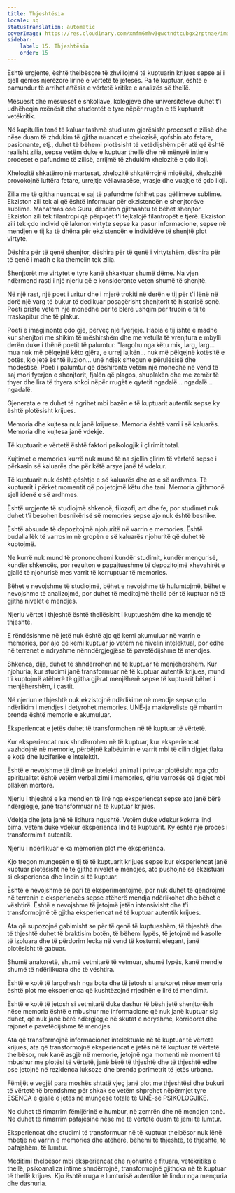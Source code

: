```yaml
---
title: Thjeshtësia
locale: sq
statusTranslation: automatic
coverImage: https://res.cloudinary.com/xmfm6mhw3gwctndtcubgx2rptnae/image/upload/v1740337243/small_cover_educacion_fundamental_a051170f1c.webp
sidebar:
    label: 15. Thjeshtësia
    order: 15
---
```

Është urgjente, është thelbësore të zhvillojmë të kuptuarin krijues sepse ai i sjell qenies njerëzore lirinë e vërtetë të jetesës. Pa të kuptuar, është e pamundur të arrihet aftësia e vërtetë kritike e analizës së thellë.

Mësuesit dhe mësueset e shkollave, kolegjeve dhe universiteteve duhet t'i udhëheqin nxënësit dhe studentët e tyre nëpër rrugën e të kuptuarit vetëkritik.

Në kapitullin tonë të kaluar tashmë studiuam gjerësisht proceset e zilisë dhe nëse duam të zhdukim të gjitha nuancat e xhelozisë, qofshin ato fetare, pasionante, etj., duhet të bëhemi plotësisht të vetëdijshëm për atë që është realisht zilia, sepse vetëm duke e kuptuar thellë dhe në mënyrë intime proceset e pafundme të zilisë, arrijmë të zhdukim xhelozitë e çdo lloji.

Xhelozitë shkatërrojnë martesat, xhelozitë shkatërrojnë miqësitë, xhelozitë provokojnë luftëra fetare, urrejtje vëllavrasëse, vrasje dhe vuajtje të çdo lloji.

Zilia me të gjitha nuancat e saj të pafundme fshihet pas qëllimeve sublime. Ekziston zili tek ai që është informuar për ekzistencën e shenjtorëve sublime. Mahatmas ose Guru, dëshiron gjithashtu të bëhet shenjtor. Ekziston zili tek filantropi që përpiqet t'i tejkalojë filantropët e tjerë. Ekziston zili tek çdo individ që lakmon virtyte sepse ka pasur informacione, sepse në mendjen e tij ka të dhëna për ekzistencën e individëve të shenjtë plot virtyte.

Dëshira për të qenë shenjtor, dëshira për të qenë i virtytshëm, dëshira për të qenë i madh e ka themelin tek zilia.

Shenjtorët me virtytet e tyre kanë shkaktuar shumë dëme. Na vjen ndërmend rasti i një njeriu që e konsideronte veten shumë të shenjtë.

Në një rast, një poet i uritur dhe i mjerë trokiti në derën e tij për t'i lënë në dorë një varg të bukur të dedikuar posaçërisht shenjtorit të historisë sonë. Poeti priste vetëm një monedhë për të blerë ushqim për trupin e tij të rraskapitur dhe të plakur.

Poeti e imagjinonte çdo gjë, përveç një fyerjeje. Habia e tij ishte e madhe kur shenjtori me shikim të mëshirshëm dhe me vetulla të vrenjtura e mbylli derën duke i thënë poetit të palumtur: "largohu nga këtu mik, larg, larg... mua nuk më pëlqejnë këto gjëra, e urrej lajkën... nuk më pëlqejnë kotësitë e botës, kjo jetë është iluzion... unë ndjek shtegun e përulësisë dhe modestisë. Poeti i palumtur që dëshironte vetëm një monedhë në vend të saj mori fyerjen e shenjtorit, fjalën që plagos, shuplakën dhe me zemër të thyer dhe lira të thyera shkoi nëpër rrugët e qytetit ngadalë... ngadalë... ngadalë.

Gjenerata e re duhet të ngrihet mbi bazën e të kuptuarit autentik sepse ky është plotësisht krijues.

Memoria dhe kujtesa nuk janë krijuese. Memoria është varri i së kaluarës. Memoria dhe kujtesa janë vdekje.

Të kuptuarit e vërtetë është faktori psikologjik i çlirimit total.

Kujtimet e memories kurrë nuk mund të na sjellin çlirim të vërtetë sepse i përkasin së kaluarës dhe për këtë arsye janë të vdekur.

Të kuptuarit nuk është çështje e së kaluarës dhe as e së ardhmes. Të kuptuarit i përket momentit që po jetojmë këtu dhe tani. Memoria gjithmonë sjell idenë e së ardhmes.

Është urgjente të studiojmë shkencë, filozofi, art dhe fe, por studimet nuk duhet t'i besohen besnikërisë së memories sepse ajo nuk është besnike.

Është absurde të depozitojmë njohuritë në varrin e memories. Është budallallëk të varrosim në gropën e së kaluarës njohuritë që duhet të kuptojmë.

Ne kurrë nuk mund të prononcohemi kundër studimit, kundër mençurisë, kundër shkencës, por rezulton e papajtueshme të depozitojmë xhevahirët e gjallë të njohurisë mes varrit të korruptuar të memories.

Bëhet e nevojshme të studiojmë, bëhet e nevojshme të hulumtojmë, bëhet e nevojshme të analizojmë, por duhet të meditojmë thellë për të kuptuar në të gjitha nivelet e mendjes.

Njeriu vërtet i thjeshtë është thellësisht i kuptueshëm dhe ka mendje të thjeshtë.

E rëndësishme në jetë nuk është ajo që kemi akumuluar në varrin e memories, por ajo që kemi kuptuar jo vetëm në nivelin intelektual, por edhe në terrenet e ndryshme nënndërgjegjëse të pavetëdijshme të mendjes.

Shkenca, dija, duhet të shndërrohen në të kuptuar të menjëhershëm. Kur njohuria, kur studimi janë transformuar në të kuptuar autentik krijues, mund t'i kuptojmë atëherë të gjitha gjërat menjëherë sepse të kuptuarit bëhet i menjëhershëm, i çastit.

Në njeriun e thjeshtë nuk ekzistojnë ndërlikime në mendje sepse çdo ndërlikim i mendjes i detyrohet memories. UNË-ja makiaveliste që mbartim brenda është memorie e akumuluar.

Eksperiencat e jetës duhet të transformohen në të kuptuar të vërtetë.

Kur eksperiencat nuk shndërrohen në të kuptuar, kur eksperiencat vazhdojnë në memorie, përbëjnë kalbëzimin e varrit mbi të cilin digjet flaka e kotë dhe luciferike e intelektit.

Është e nevojshme të dimë se intelekti animal i privuar plotësisht nga çdo spiritualitet është vetëm verbalizimi i memories, qiriu varrosës që digjet mbi pllakën mortore.

Njeriu i thjeshtë e ka mendjen të lirë nga eksperiencat sepse ato janë bërë ndërgjegje, janë transformuar në të kuptuar krijues.

Vdekja dhe jeta janë të lidhura ngushtë. Vetëm duke vdekur kokrra lind bima, vetëm duke vdekur eksperienca lind të kuptuarit. Ky është një proces i transformimit autentik.

Njeriu i ndërlikuar e ka memorien plot me eksperienca.

Kjo tregon mungesën e tij të të kuptuarit krijues sepse kur eksperiencat janë kuptuar plotësisht në të gjitha nivelet e mendjes, ato pushojnë së ekzistuari si eksperienca dhe lindin si të kuptuar.

Është e nevojshme së pari të eksperimentojmë, por nuk duhet të qëndrojmë në terrenin e eksperiencës sepse atëherë mendja ndërlikohet dhe bëhet e vështirë. Është e nevojshme të jetojmë jetën intensivisht dhe t'i transformojmë të gjitha eksperiencat në të kuptuar autentik krijues.

Ata që supozojnë gabimisht se për të qenë të kuptueshëm, të thjeshtë dhe të thjeshtë duhet të braktisim botën, të bëhemi lypës, të jetojmë në kasolle të izoluara dhe të përdorim lecka në vend të kostumit elegant, janë plotësisht të gabuar.

Shumë anakoretë, shumë vetmitarë të vetmuar, shumë lypës, kanë mendje shumë të ndërlikuara dhe të vështira.

Është e kotë të largohesh nga bota dhe të jetosh si anakoret nëse memoria është plot me eksperienca që kushtëzojnë rrjedhën e lirë të mendimit.

Është e kotë të jetosh si vetmitarë duke dashur të bësh jetë shenjtorësh nëse memoria është e mbushur me informacione që nuk janë kuptuar siç duhet, që nuk janë bërë ndërgjegje në skutat e ndryshme, korridoret dhe rajonet e pavetëdijshme të mendjes.

Ata që transformojnë informacionet intelektuale në të kuptuar të vërtetë krijues, ata që transformojnë eksperiencat e jetës në të kuptuar të vërtetë thelbësor, nuk kanë asgjë në memorie, jetojnë nga momenti në moment të mbushur me plotësi të vërtetë, janë bërë të thjeshtë dhe të thjeshtë edhe pse jetojnë në rezidenca luksoze dhe brenda perimetrit të jetës urbane.

Fëmijët e vegjël para moshës shtatë vjeç janë plot me thjeshtësi dhe bukuri të vërtetë të brendshme për shkak se vetëm shprehet nëpërmjet tyre ESENCA e gjallë e jetës në mungesë totale të UNË-së PSIKOLOGJIKE.

Ne duhet të rimarrim fëmijërinë e humbur, në zemrën dhe në mendjen tonë. Ne duhet të rimarrim pafajësinë nëse me të vërtetë duam të jemi të lumtur.

Eksperiencat dhe studimi të transformuar në të kuptuar thelbësor nuk lënë mbetje në varrin e memories dhe atëherë, bëhemi të thjeshtë, të thjeshtë, të pafajshëm, të lumtur.

Meditimi thelbësor mbi eksperiencat dhe njohuritë e fituara, vetëkritika e thellë, psikoanaliza intime shndërrojnë, transformojnë gjithçka në të kuptuar të thellë krijues. Kjo është rruga e lumturisë autentike të lindur nga mençuria dhe dashuria.

